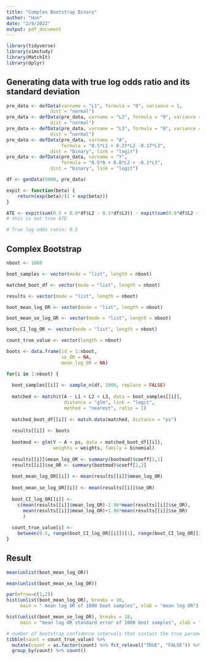 ```yaml
---
title: "Complex Bootstrap Binary"
author: "Hun"
date: "2/9/2022"
output: pdf_document
---
```


```r
library(tidyverse)
library(simstudy)
library(MatchIt)
library(dplyr)
```

## Generating data with true log odds ratio and its standard deviation
```r
pre_data <- defData(varname = "L1", formula = "0", variance = 1,
                dist = "normal")
pre_data <- defData(pre_data, varname = "L2", formula = "0", variance = 1,
                dist = "normal")
pre_data <- defData(pre_data, varname = "L3", formula = "0", variance = 1,
                dist = "normal")
pre_data <- defData(pre_data, varname = "A", 
                    formula = "0.5*L1 + 0.27*L2 -0.17*L3", 
                dist = "binary", link = "logit")
pre_data <- defData(pre_data, varname = "Y", 
                    formula = "0.5*A + 0.8*L2 + -0.1*L3", 
                dist = "binary", link = "logit")

df <- genData(5000, pre_data)

expit <- function(beta) {
    return(exp(beta)/(1 + exp(beta)))
}

ATE <- expit(sum(0.5 + 0.8*df$L2 - 0.1*df$L3)) - expit(sum(0.8*df$L2 - 0.1*df$L3)) 
# this is not true ATE

# True log odds ratio: 0.5
```


## Complex Bootstrap
```r
nboot <- 1000

boot_samples <- vector(mode = "list", length = nboot)

matched_boot_df <- vector(mode = "list", length = nboot)

results <- vector(mode = "list", length = nboot)

boot_mean_log_OR <- vector(mode = "list", length = nboot)

boot_mean_se_log_OR <- vector(mode = "list", length = nboot)

boot_CI_log_OR <- vector(mode = "list", length = nboot)

count_true_value <- vector(length = nboot)

boots <- data.frame(id = 1:nboot,
                    se_OR = NA,
                    mean_log_OR = NA)

for(i in 1:nboot) {
  
  boot_samples[[i]] <- sample_n(df, 1000, replace = FALSE)
  
  matched <- matchit(A ~ L1 + L2 + L3, data = boot_samples[[i]], 
                     distance = "glm", link = "logit",
                     method = "nearest", ratio = 1)
  
  matched_boot_df[[i]] <- match.data(matched, distance = "ps")
  
  results[[i]] <- boots
  
  bootmod <- glm(Y ~ A + ps, data = matched_boot_df[[i]], 
                 weights = weights, family = binomial)
  
  results[[i]]$mean_log_OR <- summary(bootmod)$coeff[2,1]
  results[[i]]$se_OR <- summary(bootmod)$coeff[2,2]
  
  boot_mean_log_OR[[i]] <- mean(results[[i]]$mean_log_OR)
  
  boot_mean_se_log_OR[[i]] <- mean(results[[i]]$se_OR)
  
  boot_CI_log_OR[[i]] <- 
    c(mean(results[[i]]$mean_log_OR)-1.96*mean(results[[i]]$se_OR),
      mean(results[[i]]$mean_log_OR)+1.96*mean(results[[i]]$se_OR)
      )
  
  count_true_value[i] <- 
    between(0.5, range(boot_CI_log_OR[[i]])[1], range(boot_CI_log_OR[[i]])[2]) 
}

```

## Result
```r
mean(unlist(boot_mean_log_OR))

mean(unlist(boot_mean_se_log_OR))

par(mfrow=c(1,2))
hist(unlist(boot_mean_log_OR), breaks = 10, 
     main = " mean log OR of 1000 boot samples", xlab = "mean log OR")

hist(unlist(boot_mean_se_log_OR), breaks = 10,
     main = "mean log OR standard error of 1000 boot samples", xlab = "mean log OR SE")

# number of bootstrap confidence intervals that contain the true parameter value
tibble(count = count_true_value) %>% 
  mutate(count = as.factor(count) %>% fct_relevel("TRUE", "FALSE")) %>%
  group_by(count) %>% count()


```

